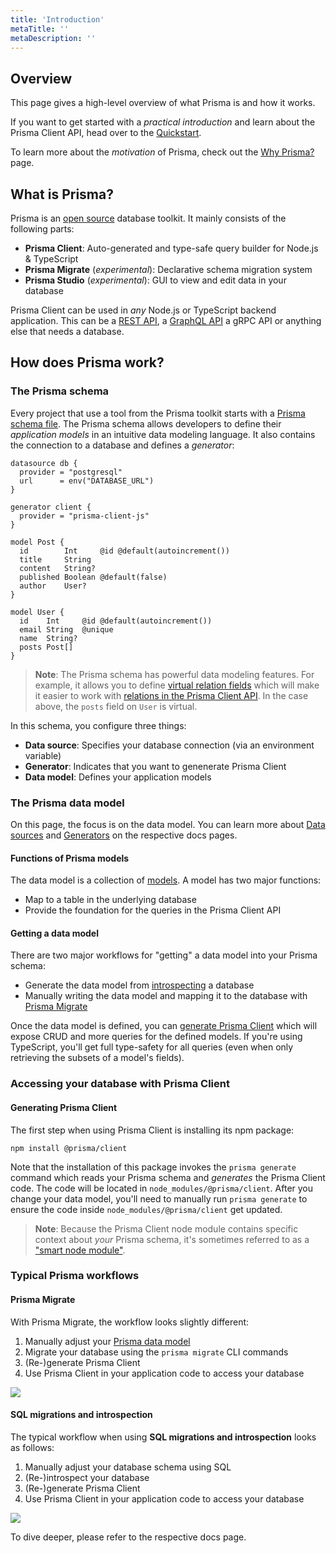 ```yaml
---
title: 'Introduction'
metaTitle: ''
metaDescription: ''
---
```


## Overview

This page gives a high-level overview of what Prisma is and how it works. 

If you want to get started with a _practical introduction_ and learn about the Prisma Client API, head over to the [Quickstart](). 

To learn more about the _motivation_ of Prisma, check out the [Why Prisma?](./why-prisma) page. 

## What is Prisma?

Prisma is an [open source]() database toolkit. It mainly consists of the following parts:

- **Prisma Client**: Auto-generated and type-safe query builder for Node.js & TypeScript
- **Prisma Migrate** (_experimental_): Declarative schema migration system
- **Prisma Studio** (_experimental_): GUI to view and edit data in your database

Prisma Client can be used in _any_ Node.js or TypeScript backend application. This can be a [REST API](), a [GraphQL API]() a gRPC API or anything else that needs a database.

## How does Prisma work?

### The Prisma schema

Every project that use a tool from the Prisma toolkit starts with a [Prisma schema file](). The Prisma schema allows developers to define their _application models_ in an intuitive data modeling language. It also contains the connection to a database and defines a _generator_:

```prisma
datasource db {
  provider = "postgresql"
  url      = env("DATABASE_URL")
}

generator client {
  provider = "prisma-client-js"
}

model Post {
  id        Int     @id @default(autoincrement())
  title     String
  content   String?
  published Boolean @default(false)
  author    User?
}

model User {
  id    Int     @id @default(autoincrement())
  email String  @unique
  name  String?
  posts Post[]
}
```

> **Note**: The Prisma schema has powerful data modeling features. For example, it allows you to define [virtual relation fields]() which will make it easier to work with [relations in the Prisma Client API](). In the case above, the `posts` field on `User` is virtual.

In this schema, you configure three things:

- **Data source**: Specifies your database connection (via an environment variable)
- **Generator**: Indicates that you want to genenerate Prisma Client
- **Data model**: Defines your application models

### The Prisma data model

On this page, the focus is on the data model. You can learn more about [Data sources]() and [Generators]() on the respective docs pages.

#### Functions of Prisma models

The data model is a collection of [models](). A model has two major functions:

- Map to a table in the underlying database
- Provide the foundation for the queries in the Prisma Client API

#### Getting a data model

There are two major workflows for "getting" a data model into your Prisma schema:

- Generate the data model from [introspecting]() a database
- Manually writing the data model and mapping it to the database with [Prisma Migrate]()

Once the data model is defined, you can [generate Prisma Client]() which will expose CRUD and more queries for the defined models. If you're using TypeScript, you'll get full type-safety for all queries (even when only retrieving the subsets of a model's fields). 

### Accessing your database with Prisma Client

#### Generating Prisma Client

The first step when using Prisma Client is installing its npm package:

```
npm install @prisma/client
```

Note that the installation of this package invokes the `prisma generate` command which reads your Prisma schema and _generates_ the Prisma Client code. The code will be located in `node_modules/@prisma/client`. After you change your data model, you'll need to manually run `prisma generate` to ensure the code inside `node_modules/@prisma/client` get updated.

> **Note**: Because the Prisma Client node module contains specific context about _your_ Prisma schema, it's sometimes referred to as a ["smart node module"]().

####


### Typical Prisma workflows

#### Prisma Migrate

With Prisma Migrate, the workflow looks slightly different:

1. Manually adjust your [Prisma data model]()
1. Migrate your database using the `prisma migrate` CLI commands
1. (Re-)generate Prisma Client
1. Use Prisma Client in your application code to access your database

![](https://imgur.com/nX0jIo5.png)

#### SQL migrations and introspection

The typical workflow when using **SQL migrations and introspection** looks as follows:

1. Manually adjust your database schema using SQL
1. (Re-)introspect your database
1. (Re-)generate Prisma Client
1. Use Prisma Client in your application code to access your database

![](https://imgur.com/7BUqpyv.png)



To dive deeper, please refer to the respective docs page.
